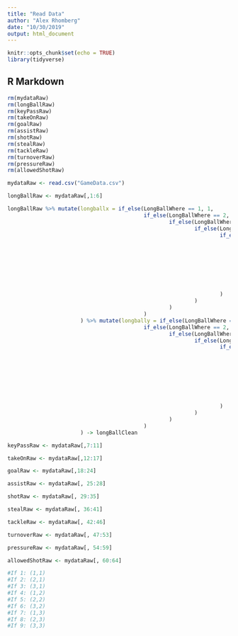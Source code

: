```yaml
---
title: "Read Data"
author: "Alex Rhomberg"
date: "10/30/2019"
output: html_document
---
```


```r
knitr::opts_chunk$set(echo = TRUE)
library(tidyverse)
```

## R Markdown

```r
rm(mydataRaw)
rm(longBallRaw)
rm(keyPassRaw)
rm(takeOnRaw)
rm(goalRaw)
rm(assistRaw)
rm(shotRaw)
rm(stealRaw)
rm(tackleRaw)
rm(turnoverRaw)
rm(pressureRaw)
rm(allowedShotRaw)
```


```r
mydataRaw <- read.csv("GameData.csv")
```

```r

longBallRaw <- mydataRaw[,1:6]

longBallRaw %>% mutate(longballx = if_else(LongBallWhere == 1, 1, 
                                           if_else(LongBallWhere == 2, 2, 
                                                   if_else(LongBallWhere == 3, 3, 
                                                           if_else(LongBallWhere == 4, 1, 
                                                                   if_else(LongBallWhere == 5, 2, 
                                                                           if_else(LongBallWhere == 6, 3, 
                                                                                   if_else(LongBallWhere == 7, 1, 
                                                                                           if_else(LongBallWhere == 8, 2, 
                                                                                                   if_else(LongBallWhere == 9, 3, NA_real_)
                                                                                                   )
                                                                                           )
                                                                                   )
                                                                           )
                                                                   )
                                                           )
                                                   )
                                           )
                       ) %>% mutate(longbally = if_else(LongBallWhere == 1, 0.5, 
                                           if_else(LongBallWhere == 2, 0.5, 
                                                   if_else(LongBallWhere == 3, 0.5, 
                                                           if_else(LongBallWhere == 4, 2.5, 
                                                                   if_else(LongBallWhere == 5, 2.5, 
                                                                           if_else(LongBallWhere == 6, 2.5, 
                                                                                   if_else(LongBallWhere == 7, 4.5, 
                                                                                           if_else(LongBallWhere == 8, 4.5, 
                                                                                                   if_else(LongBallWhere == 9, 4.5, NA_real_)
                                                                                                   )
                                                                                           )
                                                                                   )
                                                                           )
                                                                   )
                                                           )
                                                   )
                                           )
                       ) -> longBallClean

```

```r

keyPassRaw <- mydataRaw[,7:11]

```

```r

takeOnRaw <- mydataRaw[,12:17]

```

```r

goalRaw <- mydataRaw[,18:24]

```

```r

assistRaw <- mydataRaw[, 25:28]

```

```r

shotRaw <- mydataRaw[, 29:35]

```

```r

stealRaw <- mydataRaw[, 36:41]

```

```r

tackleRaw <- mydataRaw[, 42:46]

```

```r

turnoverRaw <- mydataRaw[, 47:53]

```

```r

pressureRaw <- mydataRaw[, 54:59]

```

```r

allowedShotRaw <- mydataRaw[, 60:64]

```

```r

#If 1: (1,1)
#If 2: (2,1)
#If 3: (3,1)
#If 4: (1,2)
#If 5: (2,2)
#If 6: (3,2)
#If 7: (1,3)
#If 8: (2,3)
#If 9: (3,3)

```

